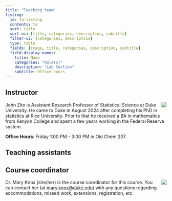 ```yaml
---
title: "Teaching team"
listing:
  id: ta-listing
  contents: ta
  sort: title
  sort-ui: [title, categories, description, subtitle]
  filter-ui: [categories, description]
  type: table
  fields: [image, title, categories, description, subtitle]
  field-display-names:
    title: Name
    categories: "Role(s)"
    description: "Lab Section"
    subtitle: Office hours
---
```


## Instructor

![](ta/headshots/zito.jpg){.circular-portrait-mine style="float:right;padding: 0 0 0 10px;" fig-alt="Headshot of John Zito"}

John Zito is Assistant Research Professor of Statistical Science at Duke University. He came to Duke in August 2024 after completing his PhD in statistics at Rice University. Prior to that he received a BA in mathematics from Kenyon College and spent a few years working in the Federal Reserve system.

**Office Hours**: Friday 1:00 PM - 3:00 PM in Old Chem 207.

## Teaching assistants {#teaching-assistants}

::: {#ta-listing}
:::

## Course coordinator

![](ta/headshots/mary.png){.circular-portrait-mary style="float:right;" fig-alt="Headshot of Dr. Mary Knox"}

Dr. Mary Knox (she/her) is the course coordinator for this course. You can contact her (at [mary.knox\@duke.edu](mailto:mary.knox@duke.edu)) with any questions regarding accommodations, missed work, extensions, registration, etc.
